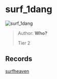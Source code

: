 
# surf_1dang

![surf_1dang](https://raw.githubusercontent.com/Sayt123/SurfMapPics/Maps-and-bonuses/csgo/surf_1dang.jpg)

> Author: **Who?**
>
> Tier 2

## Records

[surfheaven](https://surfheaven.eu/map/surf_1dang)
